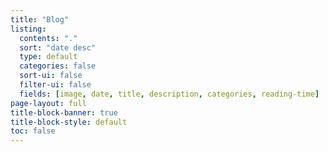 ```yaml
---
title: "Blog"
listing:
  contents: "."
  sort: "date desc"
  type: default
  categories: false
  sort-ui: false
  filter-ui: false
  fields: [image, date, title, description, categories, reading-time]
page-layout: full
title-block-banner: true
title-block-style: default
toc: false
---
```



